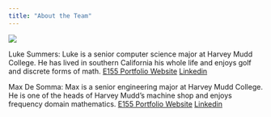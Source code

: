 ```yaml
---
title: "About the Team"
---
```


![](images/IMG_1430.png)

Luke Summers: Luke is a senior computer science major at Harvey Mudd College. He has lived in southern California his whole life and enjoys golf and discrete forms of math. [E155 Portfolio Website](https://lukesummers-20.github.io/E155-Portfolio/) [Linkedin](https://www.linkedin.com/in/luke-summers-370075251/)

Max De Somma: Max is a senior engineering major at Harvey Mudd College. He is one of the heads of Harvey Mudd's machine shop and enjoys frequency domain mathematics. [E155 Portfolio Website](https://maxdesomma.github.io/hmc-e155-portfolio/) [Linkedin](https://www.linkedin.com/in/max-de-somma/)
